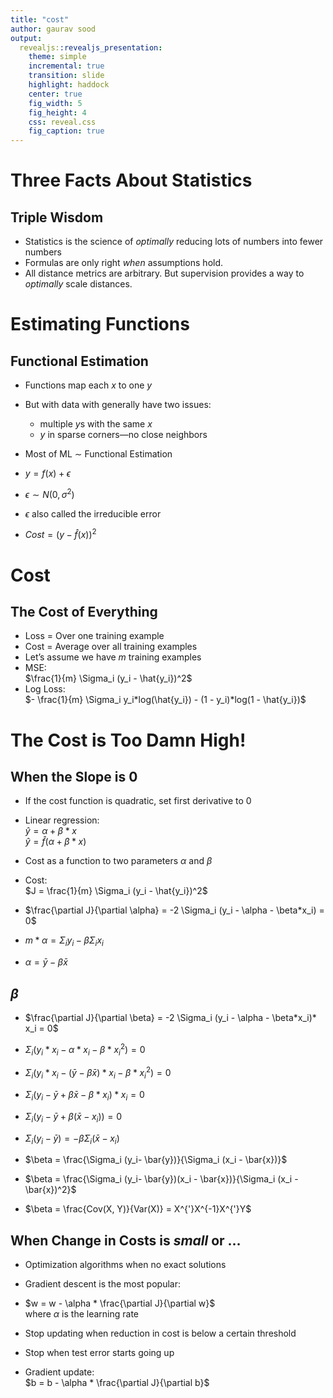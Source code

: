 ```yaml
---
title: "cost"
author: gaurav sood
output:
  revealjs::revealjs_presentation:
    theme: simple
    incremental: true
    transition: slide
    highlight: haddock
    center: true
    fig_width: 5
    fig_height: 4
    css: reveal.css
    fig_caption: true
---
```


# Three Facts About Statistics

## Triple Wisdom

* Statistics is the science of *optimally* reducing lots of numbers into fewer numbers
* Formulas are only right *when* assumptions hold.
* All distance metrics are arbitrary. But supervision provides a way to *optimally* scale distances.
 
# Estimating Functions

## Functional Estimation

* Functions map each $x$ to one $y$

* But with data with generally have two issues:
  - multiple $y$s with the same $x$
  - $y$ in sparse corners---no close neighbors

* Most of ML $\sim$ Functional Estimation

* $y = f(x) + \epsilon$ 

* $\epsilon \sim N(0, \sigma^2)$

* $\epsilon$ also called the irreducible error

* $Cost  = (y - \hat{f}(x))^2$

# Cost

## The Cost of Everything

* Loss = Over one training example
* Cost = Average over all training examples
* Let's assume we have $m$ training examples
* MSE:<br>
  $\frac{1}{m} \Sigma_i (y_i - \hat{y_i})^2$
* Log Loss:<br>
  $- \frac{1}{m} \Sigma_i y_i*log(\hat{y_i}) - (1 - y_i)*log(1 - \hat{y_i})$

# The Cost is Too Damn High!  

## When the Slope is 0

* If the cost function is quadratic, set first derivative to 0

* Linear regression:<br>
	$\hat{y} = \alpha + \beta * x$<br>
	$\hat{y} = \hat{f}(\alpha + \beta * x)$

* Cost as a function to two parameters $\alpha$ and $\beta$

* Cost:<br>
  $J = \frac{1}{m} \Sigma_i (y_i - \hat{y_i})^2$

* $\frac{\partial J}{\partial \alpha} = -2 \Sigma_i (y_i - \alpha - \beta*x_i) = 0$

* $m*\alpha = \Sigma_i y_i - \beta \Sigma_i x_i$

* $\alpha = \bar{y} - \beta \bar{x}$

## $\beta$

* $\frac{\partial J}{\partial \beta} = -2 \Sigma_i (y_i - \alpha - \beta*x_i)* x_i = 0$

* $\Sigma_i (y_i*x_i- \alpha*x_i - \beta*x_i^2) = 0$

* $\Sigma_i (y_i*x_i - (\bar{y} - \beta \bar{x})*x_i - \beta*x_i^2) = 0$

* $\Sigma_i (y_i- \bar{y} + \beta \bar{x} - \beta*x_i)*x_i = 0$

* $\Sigma_i (y_i- \bar{y} + \beta (\bar{x} - x_i)) = 0$

* $\Sigma_i (y_i- \bar{y}) = - \beta \Sigma_i (\bar{x} - x_i)$

* $\beta = \frac{\Sigma_i (y_i- \bar{y})}{\Sigma_i (x_i - \bar{x})}$

* $\beta = \frac{\Sigma_i (y_i- \bar{y})(x_i - \bar{x})}{\Sigma_i (x_i - \bar{x})^2}$

* $\beta = \frac{Cov(X, Y)}{Var(X)} = X^{'}X^{-1}X^{'}Y$

## When Change in Costs is *small* or ...

* Optimization algorithms when no exact solutions

* Gradient descent is the most popular:

* $w = w - \alpha * \frac{\partial J}{\partial w}$<br>
  where $\alpha$ is the learning rate

* Stop updating when reduction in cost is below a certain threshold

* Stop when test error starts going up

* Gradient update:<br>
  $b = b - \alpha * \frac{\partial J}{\partial b}$
